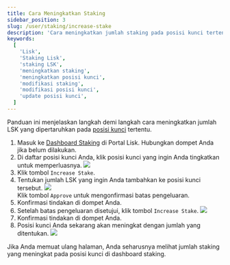 ```yaml
---
title: Cara Meningkatkan Staking
sidebar_position: 3
slug: /user/staking/increase-stake
description: 'Cara meningkatkan jumlah staking pada posisi kunci tertentu.'
keywords:
  [
    'Lisk',
    'Staking Lisk',
    'staking LSK',
    'meningkatkan staking',
    'meningkatkan posisi kunci',
    'modifikasi staking',
    'modifikasi posisi kunci',
    'update posisi kunci',
  ]
---
```



Panduan ini menjelaskan langkah demi langkah cara meningkatkan jumlah LSK yang dipertaruhkan pada [posisi kunci](overview#locking-positions) tertentu.

1. Masuk ke [Dashboard Staking](https://portal.lisk.com/staking/dashboard) di Portal Lisk.
    Hubungkan dompet Anda jika belum dilakukan.
2. Di daftar posisi kunci Anda, klik posisi kunci yang ingin Anda tingkatkan untuk memperluasnya.
    <img src={positions} /><br />
3. Klik tombol `Increase Stake`.
4. Tentukan jumlah LSK yang ingin Anda tambahkan ke posisi kunci tersebut.
    <img src={increaseApprove} /><br />
    Klik tombol `Approve` untuk mengonfirmasi batas pengeluaran.
5. Konfirmasi tindakan di dompet Anda.
6. Setelah batas pengeluaran disetujui, klik tombol `Increase Stake`.
    <img src={increase} /><br />
7. Konfirmasi tindakan di dompet Anda.
8. Posisi kunci Anda sekarang akan meningkat dengan jumlah yang ditentukan.
    <img src={increased} /><br />

Jika Anda memuat ulang halaman, Anda seharusnya melihat jumlah staking yang meningkat pada posisi kunci di dashboard staking.
